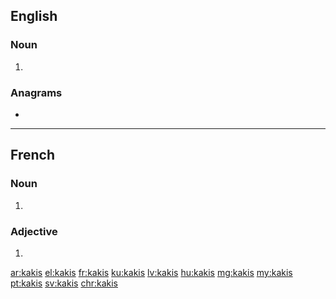 {{also|kaķis}}
==English==

===Noun===
{{head|en|noun plural form}}

# {{plural of|kaki|lang=en}}

===Anagrams===
* {{l|en|kaiks}}

----

==French==

===Noun===
{{head|fr|noun plural form}}

# {{plural of|kaki|lang=fr}}

===Adjective===
{{head|fr|adjective form}}

# {{masculine plural of|kaki|lang=fr}}

[[ar:kakis]]
[[el:kakis]]
[[fr:kakis]]
[[ku:kakis]]
[[lv:kakis]]
[[hu:kakis]]
[[mg:kakis]]
[[my:kakis]]
[[pt:kakis]]
[[sv:kakis]]
[[chr:kakis]]